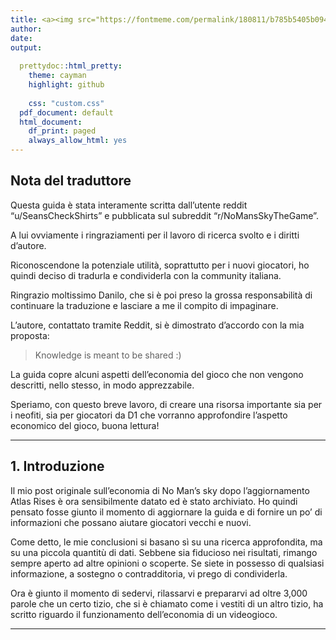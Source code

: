 ```yaml
---
title: <a><img src="https://fontmeme.com/permalink/180811/b785b5405b09478e730c902799c9d2dc.png" alt="no-mans-sky-font" border="0" size="40"></a>
author: 
date: 
output:
  
  prettydoc::html_pretty:
    theme: cayman
    highlight: github
    
    css: "custom.css"
  pdf_document: default
  html_document:
    df_print: paged
    always_allow_html: yes
---
```

<style type="text/css">
h1.title {
  font-size: 38px;
}
</style>

## Nota del traduttore
Questa guida è stata interamente scritta dall'utente reddit "u/SeansCheckShirts" e pubblicata sul subreddit "r/NoMansSkyTheGame".

A lui ovviamente i ringraziamenti per il lavoro di ricerca svolto e i diritti d'autore.

Riconoscendone la potenziale utilità, soprattutto per i nuovi giocatori, ho quindi deciso di tradurla e condividerla con la community italiana. 

Ringrazio moltissimo Danilo, che si è poi preso la grossa responsabilità di continuare la traduzione e lasciare a me il compito di impaginare.

L'autore, contattato tramite Reddit, si è dimostrato d'accordo con la mia proposta:
<blockquote>
Knowledge is meant to be shared :)
</blockquote>

La guida copre alcuni aspetti dell'economia del gioco che non vengono descritti, nello stesso, in modo apprezzabile.

Speriamo, con questo breve lavoro, di creare una risorsa importante sia per i neofiti, sia per giocatori da D1 che vorranno approfondire l'aspetto economico del gioco, buona lettura!
<hr>
<div style="page-break-after: always;"></div>
## 1. Introduzione
Il mio post originale sull'economia di No Man's sky dopo l'aggiornamento Atlas Rises è ora sensibilmente datato ed è stato archiviato. Ho quindi pensato fosse giunto il momento di aggiornare la guida e di fornire un po' di informazioni che possano aiutare giocatori vecchi e nuovi.

Come detto, le mie conclusioni si basano sì su una ricerca approfondita, ma su una piccola quantitù di dati. Sebbene sia fiducioso nei risultati, rimango sempre aperto ad altre opinioni o scoperte. Se siete in possesso di qualsiasi informazione, a sostegno o contradditoria, vi prego di condividerla.

Ora è giunto il momento di sedervi, rilassarvi e prepararvi ad oltre 3,000 parole che un certo tizio, che si è chiamato come i vestiti di un altro tizio, ha scritto riguardo il funzionamento dell'economia di un videogioco.
<hr>
<div style="page-break-after: always;"></div>
